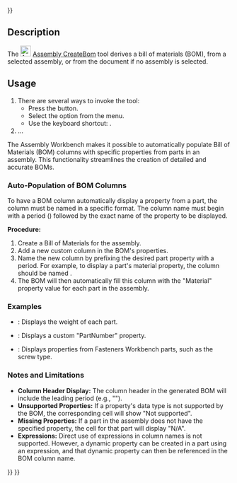 <languages/>
{{UnfinishedDocu{{#translation:}}}}
<translate>

<!--T:1-->
{{Docnav
|[[Assembly_CreateSimulation|CreateSimulation]]
|[[Assembly_ToggleGrounded|ToggleGrounded]]
|[[Assembly_Workbench|Assembly]]
|IconL=Assembly_CreateSimulation.svg
|IconR=Assembly_ToggleGrounded.svg
|IconC=Workbench_Assembly.svg
}}

<!--T:2-->
{{GuiCommand
|Name=Assembly CreateBom
|MenuLocation=Assembly → Bill of Materials
|Workbenches=[[Assembly_Workbench|Assembly]]
|Shortcut={{KEY|O}}
|Version=1.0
|SeeAlso=
}}

==Description== <!--T:3-->

<!--T:4-->
The [[Image:Assembly_CreateBom.svg|24px]] [[Assembly_CreateBom|Assembly CreateBom]] tool derives a bill of materials (BOM), from a selected assembly, or from the document if no assembly is selected.

==Usage== <!--T:5-->

<!--T:6-->
# There are several ways to invoke the tool:
#* Press the {{Button|[[Image:Assembly_CreateBom.svg|16px]] [[Assembly_CreateBom|Bill of Materials]]}} button.
#* Select the {{MenuCommand|Assembly → [[Image:Assembly_CreateBom.svg|16px]] Bill of Materials}} option from the menu.
#* Use the keyboard shortcut: {{KEY|O}}.
# …

The Assembly Workbench makes it possible to automatically populate Bill of Materials (BOM) columns with specific properties from parts in an assembly. This functionality streamlines the creation of detailed and accurate BOMs.

=== Auto-Population of BOM Columns ===

To have a BOM column automatically display a property from a part, the column must be named in a specific format. The column name must begin with a period ({{incode|.}}) followed by the exact name of the property to be displayed.

'''Procedure:'''
# Create a Bill of Materials for the assembly.
# Add a new custom column in the BOM's properties.
# Name the new column by prefixing the desired part property with a period. For example, to display a part's material property, the column should be named {{incode|.Material}}.
# The BOM will then automatically fill this column with the "Material" property value for each part in the assembly.

=== Examples ===

* {{incode|.Weight}}: Displays the weight of each part.
* {{incode|.PartNumber}}: Displays a custom "PartNumber" property.
* {{incode|.type}}: Displays properties from Fasteners Workbench parts, such as the screw type.

=== Notes and Limitations ===

* '''Column Header Display:''' The column header in the generated BOM will include the leading period (e.g., "{{incode|.Material}}").
* '''Unsupported Properties:''' If a property's data type is not supported by the BOM, the corresponding cell will show "Not supported".
* '''Missing Properties:''' If a part in the assembly does not have the specified property, the cell for that part will display "N/A".
* '''Expressions:''' Direct use of expressions in column names is not supported. However, a dynamic property can be created in a part using an expression, and that dynamic property can then be referenced in the BOM column name.

<!--T:7-->
{{Docnav
|[[Assembly_CreateSimulation|CreateSimulation]]
|[[Assembly_ToggleGrounded|ToggleGrounded]]
|[[Assembly_Workbench|Assembly]]
|IconL=Assembly_CreateSimulation.svg
|IconR=Assembly_ToggleGrounded.svg
|IconC=Workbench_Assembly.svg
}}

</translate>
{{Assembly_Tools_navi{{#translation:}}}}
{{Userdocnavi{{#translation:}}}}